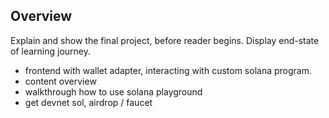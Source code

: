 ## Overview


Explain and show the final project, before reader begins. Display end-state of
learning journey.

- frontend with wallet adapter, interacting with custom solana program.
- content overview
- walkthrough how to use solana playground
- get devnet sol, airdrop / faucet

